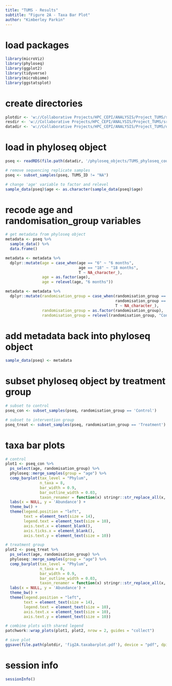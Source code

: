 ```yaml
---
title: "TUMS - Results"
subtitle: "Figure 2A - Taxa Bar Plot"
author: "Kimberley Parkin"
---
```


# load packages
```r
library(microViz)
library(phyloseq)
library(ggplot2)
library(tidyverse)
library(microbiome)
library(ggstatsplot)
```

# create directories
```r
plotdir <- 'w://Collaborative Projects/HPC_CEPI/ANALYSIS/Project_TUMS/src/TUMS/Paper_2_RCT/figures'
resdir <- 'w://Collaborative Projects/HPC_CEPI/ANALYSIS/Project_TUMS/src/TUMS/Paper_2_RCT/results'
datadir <- 'w://Collaborative Projects/HPC_CEPI/ANALYSIS/Project_TUMS/data'
```

# load in phyloseq object
```r
pseq <- readRDS(file.path(datadir, '/phyloseq_objects/TUMS_phyloseq_counts_complete.rds'))
```

```r
# remove sequencing replicate samples
pseq <- subset_samples(pseq, TUMS_ID != "NA")

# change 'age' variable to factor and relevel
sample_data(pseq)$age <- as.character(sample_data(pseq)$age)
```

# recode age and randomisation_group variables
```r
# get metadata from phyloseq object
metadata <- pseq %>%
  sample_data() %>%
  data.frame()

metadata <- metadata %>% 
  dplyr::mutate(age = case_when(age == "6" ~ "6 months",
                                age == "18" ~ "18 months",
                                T ~ NA_character_),
                age = as.factor(age),
                age = relevel(age, "6 months"))

metadata <- metadata %>% 
  dplyr::mutate(randomisation_group = case_when(randomisation_group == "A" ~ "Treatment",
                                                randomisation_group == "B" ~ "Control",
                                                T ~ NA_character_),
                randomisation_group = as.factor(randomisation_group),
                randomisation_group = relevel(randomisation_group, "Control"))
```

# add metadata back into phyloseq object
```r
sample_data(pseq) <- metadata
```

# subset phyloseq object by treatment group
```r
# subset to control
pseq_con <- subset_samples(pseq, randomisation_group == 'Control')

# subset to intervention group
pseq_treat <- subset_samples(pseq, randomisation_group == 'Treatment')
```

# taxa bar plots
```r
# control
plot1 <- pseq_con %>%
  ps_select(age, randomisation_group) %>%
  phyloseq::merge_samples(group = "age") %>%
  comp_barplot(tax_level = "Phylum", 
               n_taxa = 8, 
               bar_width = 0.9,
               bar_outline_width = 0.03,
               taxon_renamer = function(x) stringr::str_replace_all(x, " p__", "")) +
  labs(x = NULL, y = 'Abundance') +
  theme_bw() +
  theme(legend.position = "left",
        text = element_text(size = 14),
        legend.text = element_text(size = 10),
        axis.text.x = element_blank(),
        axis.ticks.x = element_blank(),
        axis.text.y = element_text(size = 10))
```

```r
# treatment group
plot2 <- pseq_treat %>%
  ps_select(age, randomisation_group) %>%
  phyloseq::merge_samples(group = "age") %>%
  comp_barplot(tax_level = "Phylum", 
               n_taxa = 8, 
               bar_width = 0.9,
               bar_outline_width = 0.03,
               taxon_renamer = function(x) stringr::str_replace_all(x, " p__", "")) +
  labs(x = NULL, y = 'Abundance') +
  theme_bw() + 
  theme(legend.position = "left",
        text = element_text(size = 14),
        legend.text = element_text(size = 10),
        axis.text.x = element_text(size = 10),
        axis.text.y = element_text(size = 10))
```

```r
# combine plots with shared legend
patchwork::wrap_plots(plot1, plot2, nrow = 2, guides = "collect")
```

```r
# save plot
ggsave(file.path(plotdir, 'fig2A.taxabarplot.pdf'), device = "pdf", dpi = 300, width = 5, height = 5)
```

# session info
```r
sessionInfo()
```